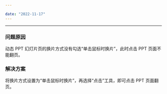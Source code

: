 ```yaml
---

date: "2022-11-17"
---
```


<Title>为什么点击动态 PPT 文件页面不能进行翻页？</Title>



- - -

### 问题原因

动态 PPT 幻灯片页的换片方式没有勾选“单击鼠标时换片”，此时点击 PPT 页面不能翻页。

### 解决方案

将换片方式设置为“单击鼠标时换片”，再选择“点击”工具，即可点击 PPT 页面翻页。
